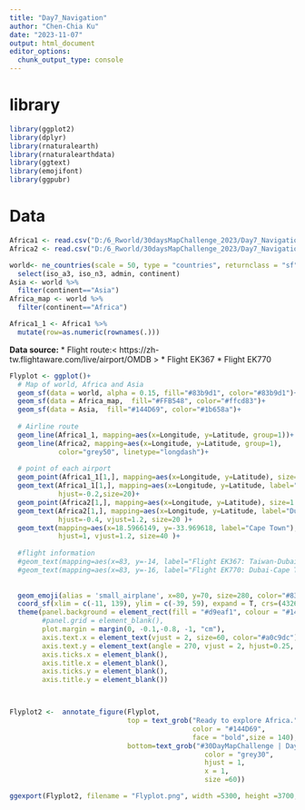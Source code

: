 ```yaml
---
title: "Day7_Navigation"
author: "Chen-Chia Ku"
date: "2023-11-07"
output: html_document
editor_options: 
  chunk_output_type: console
---
```

# library
```r
library(ggplot2)
library(dplyr)
library(rnaturalearth)
library(rnaturalearthdata)
library(ggtext)
library(emojifont)
library(ggpubr)

```

# Data
```r
Africa1 <- read.csv("D:/6_Rworld/30daysMapChallenge_2023/Day7_Navigation/UAE367.csv")
Africa2 <- read.csv("D:/6_Rworld/30daysMapChallenge_2023/Day7_Navigation/UAE770.csv")

world<- ne_countries(scale = 50, type = "countries", returnclass = "sf") %>%
  select(iso_a3, iso_n3, admin, continent)
Asia <- world %>% 
  filter(continent=="Asia")
Africa_map <- world %>% 
  filter(continent=="Africa")

Africa1_1 <- Africa1 %>% 
  mutate(row=as.numeric(rownames(.)))

```
**Data source:**
* Flight route:< https://zh-tw.flightaware.com/live/airport/OMDB >
  * Flight EK367
  * Flight EK770
```r




Flyplot <- ggplot()+
  # Map of world, Africa and Asia
  geom_sf(data = world, alpha = 0.15, fill="#83b9d1", color="#83b9d1")+
  geom_sf(data = Africa_map,  fill="#FFB548", color="#ffcd83")+
  geom_sf(data = Asia,  fill="#144D69", color="#1b658a")+
  
  # Airline route
  geom_line(Africa1_1, mapping=aes(x=Longitude, y=Latitude, group=1))+
  geom_line(Africa2, mapping=aes(x=Longitude, y=Latitude, group=1), 
            color="grey50", linetype="longdash")+
  
  # point of each airport
  geom_point(Africa1_1[1,], mapping=aes(x=Longitude, y=Latitude), size=1.2, color="#FFB548")+
  geom_text(Africa1_1[1,], mapping=aes(x=Longitude, y=Latitude, label="Taiwan"), 
            hjust=-0.2,size=20)+
  geom_point(Africa2[1,], mapping=aes(x=Longitude, y=Latitude), size=1.2, color="#FFB548")+
  geom_text(Africa2[1,], mapping=aes(x=Longitude, y=Latitude, label="Dubai"), 
            hjust=-0.4, vjust=1.2, size=20 )+
  geom_text(mapping=aes(x=18.5966149, y=-33.969618, label="Cape Town"), 
            hjust=1, vjust=1.2, size=40 )+
  
  #flight information
  #geom_text(mapping=aes(x=83, y=-14, label="Flight EK367: Taiwan-Dubai"), size=22)+
  #geom_text(mapping=aes(x=83, y=-16, label="Flight EK770: Dubai-Cape Town 09:10----9h35m----16:45"), size=22)+
  
  
  geom_emoji(alias = 'small_airplane', x=80, y=70, size=280, color="#83b9d1")+
  coord_sf(xlim = c(-11, 139), ylim = c(-39, 59), expand = T, crs=(4326))+
  theme(panel.background = element_rect(fill = "#d9eaf1", colour = "#144D69"), 
        #panel.grid = element_blank(), 
        plot.margin = margin(0, -0.1,-0.8, -1, "cm"),
        axis.text.x = element_text(vjust = 2, size=60, color="#a0c9dc"),
        axis.text.y = element_text(angle = 270, vjust = 2, hjust=0.25, size=60, color="#a0c9dc"),
        axis.ticks.x = element_blank(),
        axis.title.x = element_blank(),
        axis.ticks.y = element_blank(),
        axis.title.y = element_blank())



Flyplot2 <-  annotate_figure(Flyplot, 
                             top = text_grob("Ready to explore Africa.",
                                             color = "#144D69",
                                             face = "bold",size = 140),
                             bottom=text_grob("#30DayMapChallenge | Day7_Navigation | @jjakon11",
                                                color = "grey30", 
                                                hjust = 1, 
                                                x = 1,
                                                size =60))

ggexport(Flyplot2, filename = "Flyplot.png", width =5300, height =3700, res =800 )

```
